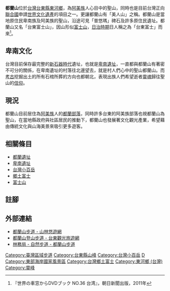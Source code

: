{{Infobox mountain
| Name = 都蘭山
| Photo = 都蘭山.jpg
| Caption = [[台9線|台9線]]遠眺都蘭山
| Elevation = {{convert|1,190|m|ft|0|abbr=off}}
| Location = [[臺東縣|臺東縣]][[東河鄉_(臺灣)|東河鄉]]
| Range = [[海岸山脈|海岸山脈]]
| Prominence = 
| Coordinates = 
| Topographic map = 
| Type = 
| Age = 
| Last eruption = 
| First ascent = 
| Easiest route = 
| Grid_ref_uk = 
| Grid_ref_ireland = 
| Listing = 
| Translation = 
| Language = 
| Pronunciation = 
| pushpin_map = Taiwan
| pushpin_map_caption = 
| latd=22 |latm=53 |lats=42 |latNS=N
| longd=121 |longm=11 |longs= 17 |longEW=E
}}
'''都蘭山'''位於[[台灣|台灣]][[台東縣|台東縣]][[東河鄉_(臺灣)|東河鄉]]，為[[阿美族|阿美族]]人心目中的聖山，同時也是目前台灣正向[[聯合國|聯合國]]申請[[世界文化遺產|世界文化遺產]]的項目之一。更讓都蘭山有「美人山」之稱。都蘭山是當地原住民卑南族及阿美族的聖山，沿途可見「普悠瑪」碑石及許多原住民遺址。都蘭山又名「台東富士山」，因山形似[[富士山|富士山]]，[[台灣日治時期|日治時期]]日人稱之為「台東富士」而來<ref>『世界の車窓からDVDブック NO.36 台湾』，朝日新聞出版，2011年</ref>。

==卑南文化==
台灣目前保存最完整的[[新石器時代|新石器時代]]遺址，也就是[[卑南遺址|卑南遺址]]，一直都與都蘭山有著密不可分的關係，在卑南遺址的村落往北邊望去，就是村人們心中的聖山都蘭山。而[[考古|考古]]挖掘出土的所有石棺所葬的方向也都朝北，表現出族人們希望逝者[[靈魂|靈魂]]歸往聖山的[[信仰|信仰]]。

==現況==
都蘭山目前居住為[[阿美族|阿美族]]人的[[都蘭_(台東縣)|都蘭部落]]，同時許多台東的阿美族部落也視都蘭山為聖山，在當地縣政府與社區居民的推動下，都蘭山也發展著文化觀光產業，希望藉由傳統文化與山海美景來吸引更多遊客。

==相關條目==
* [[都蘭遺址|都蘭遺址]]
* [[卑南遺址|卑南遺址]]
*[[台灣小百岳|台灣小百岳]]
*[[鄉土富士|鄉土富士]]
*[[富士山|富士山]]

== 註腳 ==
{{Commons|Category:Dulan Mountain}}
{{reflist}}

==外部連結==
*[https://recreation.forest.gov.tw/Trail/RT?typ=3&tr_id=140 都蘭山步道 - 山林悠遊網]
*[https://tour.taitung.gov.tw/zh-tw/attraction/details/327 都蘭山登山步道 - 台東觀光旅遊網]
*[https://www.forest.gov.tw/0000346 林務局 - 自然步道 - 都蘭山步道]

{{TW-geo-stub}}
{{臺灣區域步道}}
{{臺灣世界遺產潛力點}}
[[Category:臺灣區域步道|Category:臺灣區域步道]]
[[Category:台東縣山峰|Category:台東縣山峰]] 
[[Category:台灣小百岳|Category:台灣小百岳]] 
[[Category:台灣考古遺址|D]]
[[Category:東部海岸國家風景區|Category:東部海岸國家風景區]]
[[Category:台灣鄉土富士|Category:台灣鄉土富士]]
[[Category:東河鄉_(台灣)|Category:東河鄉 (台灣)]]
[[Category:靈峰|Category:靈峰]]